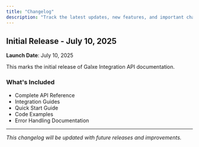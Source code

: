 ```yaml
---
title: "Changelog"
description: "Track the latest updates, new features, and important changes to Galxe Integration API"
---
```


## Initial Release - July 10, 2025

**Launch Date**: July 10, 2025

This marks the initial release of Galxe Integration API documentation.

### What's Included

- Complete API Reference
- Integration Guides
- Quick Start Guide
- Code Examples
- Error Handling Documentation

---

*This changelog will be updated with future releases and improvements.* 